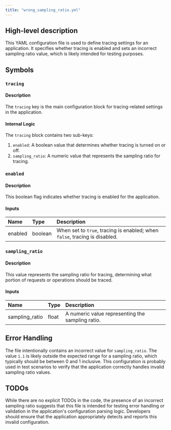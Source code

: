 ```yaml
---
title: "wrong_sampling_ratio.yml"
---
```


## High-level description
This YAML configuration file is used to define tracing settings for an application. It specifies whether tracing is enabled and sets an incorrect sampling ratio value, which is likely intended for testing purposes.

## Symbols

### `tracing`
#### Description
The `tracing` key is the main configuration block for tracing-related settings in the application.

#### Internal Logic
The `tracing` block contains two sub-keys:
1. `enabled`: A boolean value that determines whether tracing is turned on or off.
2. `sampling_ratio`: A numeric value that represents the sampling ratio for tracing.

### `enabled`
#### Description
This boolean flag indicates whether tracing is enabled for the application.

#### Inputs
| Name | Type | Description |
|:-----|:-----|:------------|
| enabled | boolean | When set to `true`, tracing is enabled; when `false`, tracing is disabled. |

### `sampling_ratio`
#### Description
This value represents the sampling ratio for tracing, determining what portion of requests or operations should be traced.

#### Inputs
| Name | Type | Description |
|:-----|:-----|:------------|
| sampling_ratio | float | A numeric value representing the sampling ratio. |

## Error Handling
The file intentionally contains an incorrect value for `sampling_ratio`. The value `1.1` is likely outside the expected range for a sampling ratio, which typically should be between 0 and 1 inclusive. This configuration is probably used in test scenarios to verify that the application correctly handles invalid sampling ratio values.

## TODOs
While there are no explicit TODOs in the code, the presence of an incorrect sampling ratio suggests that this file is intended for testing error handling or validation in the application's configuration parsing logic. Developers should ensure that the application appropriately detects and reports this invalid configuration.